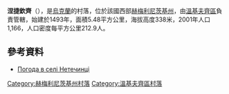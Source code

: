 {{coord|49|4|17|N|27|19|55|E|scale:100000|display=title}}

'''涅捷欽齊'''（{{lang-uk|Нетечинці}}），是[[烏克蘭|烏克蘭]]的村落，位於該國西部[[赫梅利尼茨基州|赫梅利尼茨基州]]，由[[溫基夫齊區|溫基夫齊區]]負責管轄，始建於1493年，面積5.48平方公里，海拔高度338米，2001年人口1,166，人口密度每平方公里212.9人。

==參考資料==
* [http://weather.in.ua/ua/hmel'nickaja/16815 Погода в селі Нетечинці] {{Wayback|url=http://weather.in.ua/ua/hmel%27nickaja/16815 |date=20111220132022 }}

{{DEFAULTSORT:Нетечинці}}
[[Category:赫梅利尼茨基州村落|Category:赫梅利尼茨基州村落]]
[[Category:溫基夫齊區村落|Category:溫基夫齊區村落]]


{{Khmelnytskyi-geo-stub}}